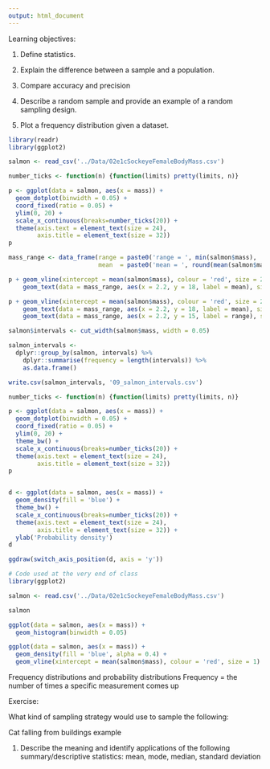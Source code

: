 ```yaml
---
output: html_document
---
```


Learning objectives:

1. Define statistics.

2. Explain the difference between a sample and a population.

3. Compare accuracy and precision

4. Describe a random sample and provide an example of a random sampling design.

5. Plot a frequency distribution given a dataset.


```r
library(readr)
library(ggplot2)

salmon <- read_csv('../Data/02e1cSockeyeFemaleBodyMass.csv')

number_ticks <- function(n) {function(limits) pretty(limits, n)}

p <- ggplot(data = salmon, aes(x = mass)) + 
  geom_dotplot(binwidth = 0.05) + 
  coord_fixed(ratio = 0.05) + 
  ylim(0, 20) + 
  scale_x_continuous(breaks=number_ticks(20)) + 
  theme(axis.text = element_text(size = 24), 
        axis.title = element_text(size = 32))
p

mass_range <- data_frame(range = paste0('range = ', min(salmon$mass), ' - ', max(salmon$mass)), 
                         mean  = paste0('mean = ', round(mean(salmon$mass), 2)))

p + geom_vline(xintercept = mean(salmon$mass), colour = 'red', size = 2) + 
    geom_text(data = mass_range, aes(x = 2.2, y = 18, label = mean), size = 14, hjust = 0)

p + geom_vline(xintercept = mean(salmon$mass), colour = 'red', size = 2) + 
    geom_text(data = mass_range, aes(x = 2.2, y = 18, label = mean), size = 14, hjust = 0) +
    geom_text(data = mass_range, aes(x = 2.2, y = 15, label = range), size = 14, hjust = 0)

salmon$intervals <- cut_width(salmon$mass, width = 0.05)

```

```r
salmon_intervals <- 
  dplyr::group_by(salmon, intervals) %>% 
    dplyr::summarise(frequency = length(intervals)) %>% 
    as.data.frame()

write.csv(salmon_intervals, '09_salmon_intervals.csv')
```



```r
number_ticks <- function(n) {function(limits) pretty(limits, n)}

p <- ggplot(data = salmon, aes(x = mass)) + 
  geom_dotplot(binwidth = 0.05) + 
  coord_fixed(ratio = 0.05) + 
  ylim(0, 20) + 
  theme_bw() +
  scale_x_continuous(breaks=number_ticks(20)) + 
  theme(axis.text = element_text(size = 24), 
        axis.title = element_text(size = 32))
p


d <- ggplot(data = salmon, aes(x = mass)) + 
  geom_density(fill = 'blue') +
  theme_bw() +
  scale_x_continuous(breaks=number_ticks(20)) + 
  theme(axis.text = element_text(size = 24), 
        axis.title = element_text(size = 32)) + 
  ylab('Probability density')
d

ggdraw(switch_axis_position(d, axis = 'y'))

```

```r
# Code used at the very end of class
library(ggplot2)

salmon <- read.csv('../Data/02e1cSockeyeFemaleBodyMass.csv')

salmon

ggplot(data = salmon, aes(x = mass)) +
  geom_histogram(binwidth = 0.05)

ggplot(data = salmon, aes(x = mass)) +
  geom_density(fill = 'blue', alpha = 0.4) +
  geom_vline(xintercept = mean(salmon$mass), colour = 'red', size = 1)
```






Frequency distributions and probability distributions
Frequency = the number of times a specific measurement comes up



Exercise:

What kind of sampling strategy would use to sample the following:




Cat falling from buildings example


1) Describe the meaning and identify applications of the following summary/descriptive statistics: mean, mode, median, standard deviation


